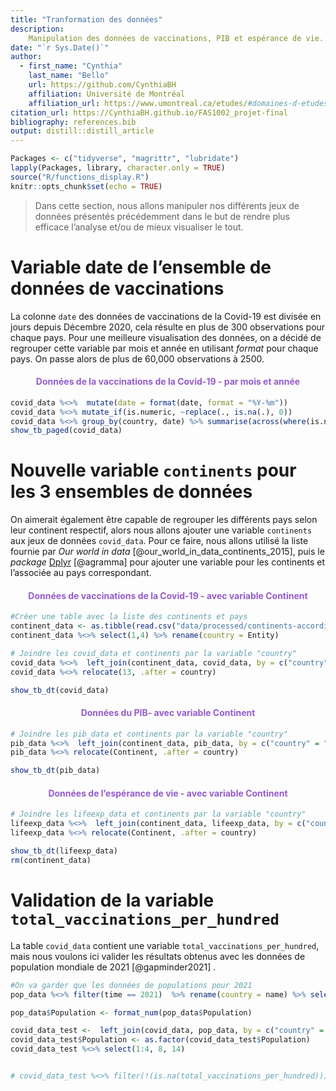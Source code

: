 ```yaml
---
title: "Tranformation des données"
description:
    Manipulation des données de vaccinations, PIB et espérance de vie.
date: "`r Sys.Date()`"
author:
  - first_name: "Cynthia"
    last_name: "Bello"
    url: https://github.com/CynthiaBH
    affiliation: Université de Montréal
    affiliation_url: https://www.umontreal.ca/etudes/#domaines-d-etudes
citation_url: https://CynthiaBH.github.io/FAS1002_projet-final
bibliography: references.bib
output: distill::distill_article
---
```


```r
Packages <- c("tidyverse", "magrittr", "lubridate")
lapply(Packages, library, character.only = TRUE)
source("R/functions_display.R")
knitr::opts_chunk$set(echo = TRUE)

```

> Dans cette section, nous allons manipuler nos différents jeux de données présentés précédemment dans le but de rendre plus efficace l'analyse et/ou de mieux visualiser le tout.

# Variable date de l'ensemble de données de vaccinations

La colonne `date` des données de vaccinations de la Covid-19 est divisée en jours depuis Décembre 2020, cela résulte en plus de 300 observations pour chaque pays. Pour une meilleure visualisation des données, on a décidé de regrouper cette variable par mois et année en utilisant *format* pour chaque pays. On passe alors de plus de 60,000 observations à 2500.

#### Données de la vaccinations de la Covid-19 - par mois et année {style="text-align: center;color:#955BCC"}

```r
covid_data %<>%  mutate(date = format(date, format = "%Y-%m"))
covid_data %<>% mutate_if(is.numeric, ~replace(., is.na(.), 0)) 
covid_data %<>% group_by(country, date) %>% summarise(across(where(is.numeric),sum))
show_tb_paged(covid_data)


```

# Nouvelle variable `continents` pour les 3 ensembles de données

On aimerait également être capable de regrouper les différents pays selon leur continent respectif, alors nous allons ajouter une variable `continents` aux jeux de données `covid_data`. Pour ce faire, nous allons utilisé la liste fournie par *Our world in data* [@our_world_in_data_continents_2015], puis le *package* [Dplyr](https://dplyr.tidyverse.org) [@agramma] pour ajouter une variable pour les continents et l'associée au pays correspondant.

#### Données de vaccinations de la Covid-19 - avec variable Continent {style="text-align: center;color:#955BCC"}

```r
#Créer une table avec la liste des continents et pays
continent_data <- as.tibble(read.csv("data/processed/continents-according-to-our-world-in-data.csv"))
continent_data %<>% select(1,4) %>% rename(country = Entity)

# Joindre les covid_data et continents par la variable "country"
covid_data %<>%  left_join(continent_data, covid_data, by = c("country" = "country")) 
covid_data %<>% relocate(13, .after = country) 

show_tb_dt(covid_data)
```

#### Données du PIB- avec variable Continent {style="text-align: center;color:#955BCC"}

```r

# Joindre les pib_data et continents par la variable "country"
pib_data %<>%  left_join(continent_data, pib_data, by = c("country" = "country")) 
pib_data %<>% relocate(Continent, .after = country) 

show_tb_dt(pib_data)

```

#### Données de l'espérance de vie - avec variable Continent {style="text-align: center;color:#955BCC"}

```r

# Joindre les lifeexp_data et continents par la variable "country"
lifeexp_data %<>%  left_join(continent_data, lifeexp_data, by = c("country" = "country")) 
lifeexp_data %<>% relocate(Continent, .after = country) 

show_tb_dt(lifeexp_data)
rm(continent_data)

```

# Validation de la variable `total_vaccinations_per_hundred`

La table `covid_data` contient une variable `total_vaccinations_per_hundred`, mais nous voulons ici valider les résultats obtenus avec les données de population mondiale de 2021 \[@gapminder2021\] .

```r
#On va garder que les données de populations pour 2021
pop_data %<>% filter(time == 2021)  %>% rename(country = name) %>% select(2,4) 

pop_data$Population <- format_num(pop_data$Population)

covid_data_test <-  left_join(covid_data, pop_data, by = c("country" = "country"))
covid_data_test$Population <- as.factor(covid_data_test$Population)
covid_data_test %<>% select(1:4, 8, 14)


# covid_data_test %<>% filter(!(is.na(total_vaccinations_per_hundred))) %>% mutate(verified_total_vax_per_hundred = ((total_vaccinations_per_hundred /Population)*100))


```
